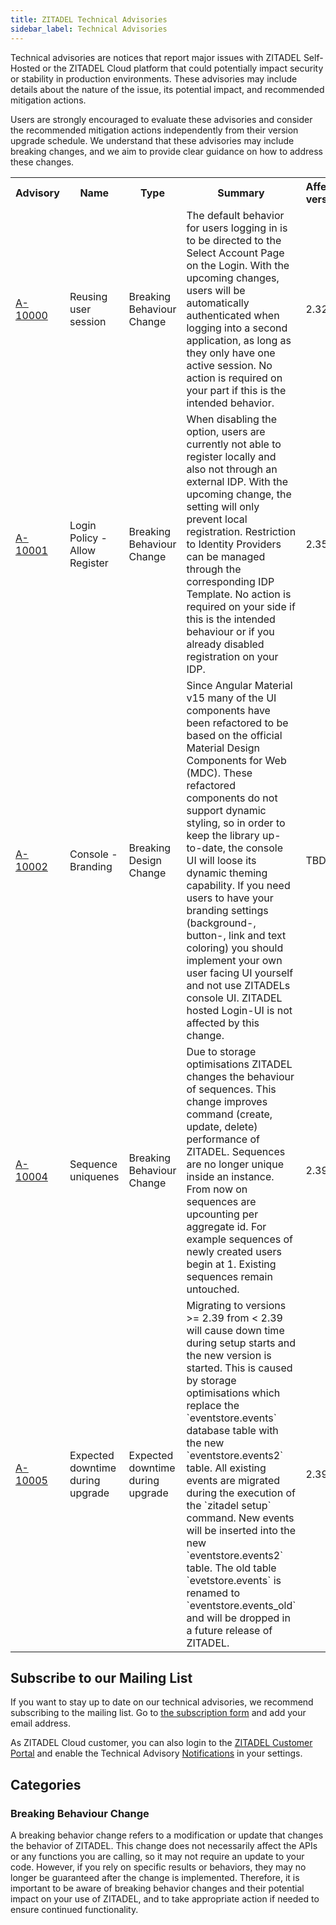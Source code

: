 ```yaml
---
title: ZITADEL Technical Advisories
sidebar_label: Technical Advisories
---
```


Technical advisories are notices that report major issues with ZITADEL Self-Hosted or the ZITADEL Cloud platform that could potentially impact security or stability in production environments.
These advisories may include details about the nature of the issue, its potential impact, and recommended mitigation actions.

Users are strongly encouraged to evaluate these advisories and consider the recommended mitigation actions independently from their version upgrade schedule.
We understand that these advisories may include breaking changes, and we aim to provide clear guidance on how to address these changes.

<table>
  <tr>
    <th>Advisory</th>
    <th>Name</th>
    <th>Type</th>
    <th>Summary</th>
    <th>Affected versions</th>
    <th>Date</th>
  </tr>
  <tr>
    <td>
      <a href="./advisory/a10000">A-10000</a>
    </td>
    <td>Reusing user session</td>
    <td>Breaking Behaviour Change</td>
    <td>
      The default behavior for users logging in is to be directed to the Select
      Account Page on the Login. With the upcoming changes, users will be
      automatically authenticated when logging into a second application, as
      long as they only have one active session. No action is required on your
      part if this is the intended behavior.
    </td>
    <td>2.32.0</td>
    <td>Calendar week 32</td>
  </tr>
  <tr>
    <td>
      <a href="./advisory/a10001">A-10001</a>
    </td>
    <td>Login Policy - Allow Register</td>
    <td>Breaking Behaviour Change</td>
    <td>
      When disabling the option, users are currently not able to register
      locally and also not through an external IDP. With the upcoming change,
      the setting will only prevent local registration. Restriction to Identity
      Providers can be managed through the corresponding IDP Template. No action
      is required on your side if this is the intended behaviour or if you
      already disabled registration on your IDP.
    </td>
    <td>2.35.0</td>
    <td>Calendar week 34</td>
  </tr>
  <tr>
    <td>
      <a href="./advisory/a10002">A-10002</a>
    </td>
    <td>Console - Branding</td>
    <td>Breaking Design Change</td>
    <td>
      Since Angular Material v15 many of the UI components have been refactored
      to be based on the official Material Design Components for Web (MDC).
      These refactored components do not support dynamic styling, so in order to
      keep the library up-to-date, the console UI will loose its dynamic theming
      capability. If you need users to have your branding settings (background-,
      button-, link and text coloring) you should implement your own user
      facing UI yourself and not use ZITADELs console UI.
      ZITADEL hosted Login-UI is not affected by this change.
    </td>
    <td>TBD</td>
      <td>Calendar week 40/41</td>
  </tr>
  <tr>
    <td>
      <a href="./advisory/a10004">A-10004</a>
    </td>
    <td>Sequence uniquenes</td>
    <td>Breaking Behaviour Change</td>
    <td>
      Due to storage optimisations ZITADEL changes the behaviour of sequences. 
      This change improves command (create, update, delete) performance of ZITADEL.
      Sequences are no longer unique inside an instance.
      From now on sequences are upcounting per aggregate id. 
      For example sequences of newly created users begin at 1.
      Existing sequences remain untouched.
    </td>
    <td>2.39.0</td>
    <td>2023-10-14</td>
  </tr>
  <tr>
    <td>
      <a href="./advisory/a10005">A-10005</a>
    </td>
    <td>Expected downtime during upgrade</td>
    <td>Expected downtime during upgrade</td>
    <td>
      Migrating to versions &gt= 2.39 from &lt 2.39 will cause down time during setup starts and the new version is started.
      This is caused by storage optimisations which replace the `eventstore.events` database table with the new `eventstore.events2` table.
      All existing events are migrated during the execution of the `zitadel setup` command.
      New events will be inserted into the new `eventstore.events2` table. The old table `evetstore.events` is renamed to `eventstore.events_old` and will be dropped in a future release of ZITADEL.
    </td>
    <td>2.39.0</td>
    <td>Calendar week 41/42 2023</td>
  </tr>
</table>

## Subscribe to our Mailing List

If you want to stay up to date on our technical advisories, we recommend subscribing to the mailing list.
Go to <a href="https://zitadel.com/technical-advisory">the subscription form</a> and add your email address.

As ZITADEL Cloud customer, you can also login to the <a href="https://zitadel.cloud">ZITADEL Customer Portal</a> and enable the Technical Advisory <a href="https://zitadel.cloud/admin/notifications">Notifications</a> in your settings.

## Categories

### Breaking Behaviour Change

A breaking behavior change refers to a modification or update that changes the behavior of ZITADEL.
This change does not necessarily affect the APIs or any functions you are calling, so it may not require an update to your code.
However, if you rely on specific results or behaviors, they may no longer be guaranteed after the change is implemented.
Therefore, it is important to be aware of breaking behavior changes and their potential impact on your use of ZITADEL, and to take appropriate action if needed to ensure continued functionality.
